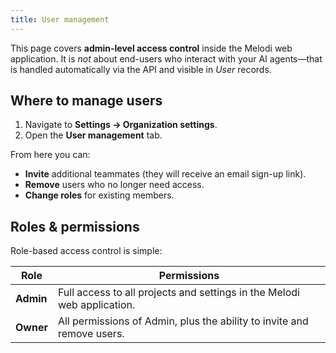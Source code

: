 ```yaml
---
title: User management
---
```


This page covers **admin-level access control** inside the Melodi web application. It is *not* about end-users who interact with your AI agents—that is handled automatically via the API and visible in *User* records.

## Where to manage users

1. Navigate to **Settings → Organization settings**.
2. Open the **User management** tab.

From here you can:

* **Invite** additional teammates (they will receive an email sign-up link).
* **Remove** users who no longer need access.
* **Change roles** for existing members.

## Roles & permissions

Role-based access control is simple:

| Role | Permissions |
| --- | --- |
| **Admin** | Full access to all projects and settings in the Melodi web application. |
| **Owner** | All permissions of Admin, plus the ability to invite and remove users. |
